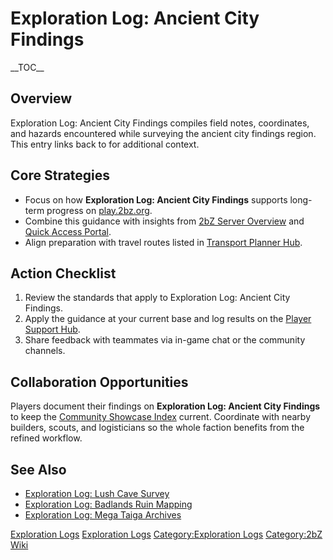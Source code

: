 {{Short description|Exploration Log: Ancient City Findings compiles field notes, coordinates, and hazards encountered while surveying the ancient city findings region}}
= Exploration Log: Ancient City Findings =
{{2bZ Navbox}}
__TOC__

== Overview ==
Exploration Log: Ancient City Findings compiles field notes, coordinates, and hazards
encountered while surveying the ancient city findings region. This entry links back to
[[Category:Exploration Logs|Exploration Logs]] for additional context.

== Core Strategies ==
* Focus on how '''Exploration Log: Ancient City Findings''' supports long-term progress on [[play.2bz.org]].
* Combine this guidance with insights from [[2bZ Server Overview]] and [[Quick Access Portal]].
* Align preparation with travel routes listed in [[Transport Planner Hub]].

== Action Checklist ==
# Review the [[Category:Exploration Logs|Exploration Logs]] standards that apply to Exploration Log: Ancient City Findings.
# Apply the guidance at your current base and log results on the [[Player Support Hub]].
# Share feedback with teammates via in-game chat or the community channels.

== Collaboration Opportunities ==
Players document their findings on '''Exploration Log: Ancient City Findings''' to keep
the [[Community Showcase Index]] current. Coordinate with nearby builders, scouts, and
logisticians so the whole faction benefits from the refined workflow.

== See Also ==
* [[Exploration Log: Lush Cave Survey]]
* [[Exploration Log: Badlands Ruin Mapping]]
* [[Exploration Log: Mega Taiga Archives]]

[[Category:Exploration Logs]]
[[Category:2bZ Wiki]]
